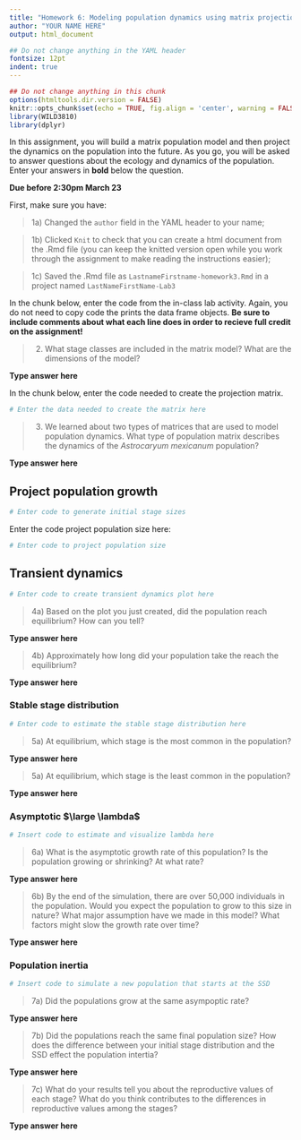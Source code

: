 ```yaml
---
title: "Homework 6: Modeling population dynamics using matrix projection models"
author: "YOUR NAME HERE"
output: html_document

## Do not change anything in the YAML header
fontsize: 12pt
indent: true
---
```


```r
## Do not change anything in this chunk
options(htmltools.dir.version = FALSE)
knitr::opts_chunk$set(echo = TRUE, fig.align = 'center', warning = FALSE, message = FALSE)
library(WILD3810)
library(dplyr)
```


In this assignment, you will build a matrix population model and then project the dynamics on the population into the future. As you go, you will be asked to answer questions about the ecology and dynamics of the population. Enter your answers in **bold** below the question.

**Due before 2:30pm March 23**

First, make sure you have:

> 1a) Changed the `author` field in the YAML header to your name;

> 1b) Clicked `Knit` to check that you can create a html document from the .Rmd file (you can keep the knitted version open while you work through the assignment to make reading the instructions easier);

> 1c) Saved the .Rmd file as `LastnameFirstname-homework3.Rmd` in a project named `LastNameFirstName-Lab3`

In the chunk below, enter the code from the in-class lab activity. Again, you do not need to copy code the prints the data frame objects. **Be sure to include comments about what each line does in order to recieve full credit on the assignment!**

> 2) What stage classes are included in the matrix model? What are the dimensions of the model? 

**Type answer here**


In the chunk below, enter the code needed to create the projection matrix. 

```r
# Enter the data needed to create the matrix here
```


> 3) We learned about two types of matrices that are used to model population dynamics. What type of population matrix describes the dynamics of the *Astrocaryum mexicanum* population? 

**Type answer here**

## Project population growth

```r
# Enter code to generate initial stage sizes
```

Enter the code project population size here:

```r
# Enter code to project population size 
```

## Transient dynamics

```r
# Enter code to create transient dynamics plot here
```

> 4a) Based on the plot you just created, did the population reach equilibrium? How can you tell?

**Type answer here**

> 4b) Approximately how long did your population take the reach the equilibrium?

**Type answer here**

### Stable stage distribution

```r
# Enter code to estimate the stable stage distribution here
```

> 5a) At equilibrium, which stage is the most common in the population?

**Type answer here**

> 5a) At equilibrium, which stage is the least common in the population?

**Type answer here**

### Asymptotic $\large \lambda$

```r
# Insert code to estimate and visualize lambda here
```

> 6a) What is the asymptotic growth rate of this population? Is the population growing or shrinking? At what rate?

**Type answer here**

> 6b) By the end of the simulation, there are over 50,000 individuals in the population. Would you expect the population to grow to this size in nature? What major assumption have we made in this model? What factors might slow the growth rate over time?

**Type answer here**

### Population inertia


```r
# Insert code to simulate a new population that starts at the SSD
```


> 7a) Did the populations grow at the same asympoptic rate? 

**Type answer here**

> 7b) Did the populations reach the same final population size? How does the difference between your initial stage distribution and the SSD effect the population intertia?   

**Type answer here**

> 7c) What do your results tell you about the reproductive values of each stage? What do you think contributes to the differences in reproductive values among the stages? 

**Type answer here**


